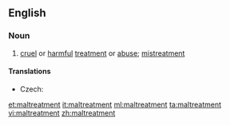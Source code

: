 ==English==

===Noun===
{{en-noun|-}}

# [[cruel]] or [[harmful]] [[treatment]] or [[abuse]]; [[mistreatment]]

====Translations====
{{trans-top|cruel or harmful treatment}}
* Czech: {{t-|cs|týrání|n}}
{{trans-mid}}
{{trans-bottom}}

[[et:maltreatment]]
[[it:maltreatment]]
[[ml:maltreatment]]
[[ta:maltreatment]]
[[vi:maltreatment]]
[[zh:maltreatment]]